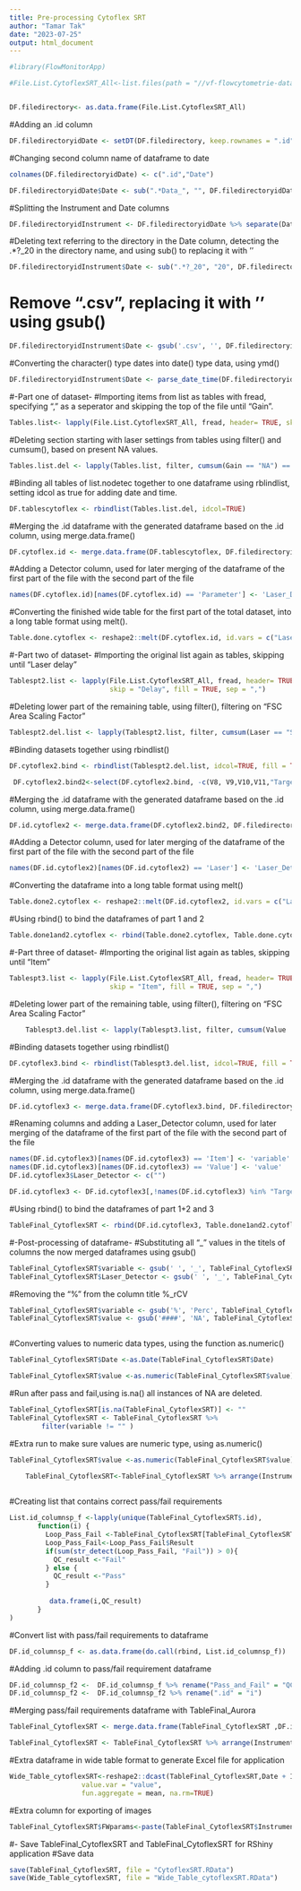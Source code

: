 ---
title: Pre-processing Cytoflex SRT
author: "Tamar Tak"
date: "2023-07-25"
output: html_document
---


```{r temporary chunk for testing, warnings=FALSE}
#library(FlowMonitorApp)

#File.List.CytoflexSRT_All<-list.files(path = "//vf-flowcytometrie-data/flowcytometrie-data$/fcf/Instrument performance tracking files/Beckman Coulter", pattern = ".csv", recursive=TRUE, full.names = TRUE)



```



```{r Converting list into dataframe using as.data.frame(), warning=TRUE}
DF.filedirectory<- as.data.frame(File.List.CytoflexSRT_All)
```


#Adding an .id column 
```{r Adding .id column using setDT(), warning=TRUE}
DF.filedirectoryidDate <- setDT(DF.filedirectory, keep.rownames = ".id")
```


#Changing second column name of dataframe to date
```{r Changing column name of dataframe to date, warning=TRUE}
colnames(DF.filedirectoryidDate) <- c(".id","Date")
```


```{r Remove part of filename before _Data}
DF.filedirectoryidDate$Date <- sub(".*Data_", "", DF.filedirectoryidDate$Date)
```


#Splitting the Instrument and Date columns 
```{r #Splitting the instrument and Date columns using sepreate and "/" as an identifier, warning=TRUE}
DF.filedirectoryidInstrument <- DF.filedirectoryidDate %>% separate(Date, c("Instrument", "Date"), "/")
```


#Deleting text referring to the directory in the Date column, detecting the .*?_20 in the directory name, and using sub() to replacing it with ''
```{r (Deleting text referring to the directory of the Date column, so only the Date and Time remains, warning=TRUE}
DF.filedirectoryidInstrument$Date <- sub(".*?_20", "20", DF.filedirectoryidInstrument$Date)
```

# Remove ".csv", replacing it with '' using gsub()
```{r Remove ".csv", replacing it with "" using gsub(), warning=TRUE}
DF.filedirectoryidInstrument$Date <- gsub('.csv', '', DF.filedirectoryidInstrument$Date)
```

#Converting the character() type dates into date() type data, using ymd()
```{r Converting data in Date column into date type data, warning=TRUE}
DF.filedirectoryidInstrument$Date <- parse_date_time(DF.filedirectoryidInstrument$Date,"%Y%m%d%H%M")
```




#-Part one of dataset-
#Importing items from list as tables with fread, specifying "," as a seperator and skipping the top of the file until "Gain".
```{r Importing files from list as tables with fread, warning=TRUE}
Tables.list<- lapply(File.List.CytoflexSRT_All, fread, header= TRUE, skip = "Gain", fill = TRUE, na.strings= "")
```



#Deleting section starting with laser settings from tables using filter() and cumsum(), based on present NA values. 
```{r (Part 1) Deleting sections after the relevant table by looking for an empty column, warning=TRUE}
Tables.list.del <- lapply(Tables.list, filter, cumsum(Gain == "NA") == 0)
```


#Binding all tables of list.nodetec together to one dataframe using rblindlist, setting idcol as true for adding date and time.
```{r (Part 1) Binding all tables together to one dataframe, warning=TRUE}
DF.tablescytoflex <- rbindlist(Tables.list.del, idcol=TRUE)
```


#Merging the .id dataframe with the generated dataframe based on the .id column, using merge.data.frame()
```{r (Part 1) Merging dataframes based on .id column, warning=TRUE}
DF.cytoflex.id <- merge.data.frame(DF.tablescytoflex, DF.filedirectoryidInstrument, by.x= ".id")
```


#Adding a Detector column, used for later merging of the dataframe of the first part of the file with the second part of the file 
```{r (Part 1) Adding extra Laser column, warning=TRUE}
names(DF.cytoflex.id)[names(DF.cytoflex.id) == 'Parameter'] <- 'Laser_Detector'
```


#Converting the finished wide table for the first part of the total dataset, into a long table format using melt().
```{r (Part 1) Converting part one of table into long table format., warning=TRUE}
Table.done.cytoflex <- reshape2::melt(DF.cytoflex.id, id.vars = c("Laser_Detector" ,"Date", ".id", "Instrument","Result"))
```





#-Part two of dataset-
#Importing the original list again as tables, skipping until "Laser delay" 
```{r (Part 2) Importing items from list as tables using fread for part 2 of the dataset, warning=TRUE}
Tablespt2.list <- lapply(File.List.CytoflexSRT_All, fread, header= TRUE, 
                         skip = "Delay", fill = TRUE, sep = ",")
```


#Deleting lower part of the remaining table, using filter(), filtering on "FSC Area Scaling Factor"
```{r (Part 2) Deleting the lower part of the remaining table, warning=TRUE}
Tablespt2.del.list <- lapply(Tablespt2.list, filter, cumsum(Laser == "Signal Value") == 0)
```
 
 
#Binding datasets together using rbindlist()
```{r (Part 2) Binding datasets together, warning=TRUE}
DF.cytoflex2.bind <- rbindlist(Tablespt2.del.list, idcol=TRUE, fill = TRUE)
```


```{r (Part 2) removing columns with only NA, warning=TRUE}
 DF.cytoflex2.bind2<-select(DF.cytoflex2.bind, -c(V8, V9,V10,V11,"Target Power(mW)") )
```


#Merging the .id dataframe with the generated dataframe based on the .id column, using merge.data.frame()
```{r (Part 2) Merging dtaframes based on .id column}
DF.id.cytoflex2 <- merge.data.frame(DF.cytoflex2.bind2, DF.filedirectoryidInstrument, by.x= ".id")
```


#Adding a Detector column, used for later merging of the dataframe of the first part of the file with the second part of the file 
```{r (Part 2) Adding extra Detector column, warning=TRUE}
names(DF.id.cytoflex2)[names(DF.id.cytoflex2) == 'Laser'] <- 'Laser_Detector'

```


#Converting the dataframe into a long table format using melt()
```{r (Part 2) Converting part two of table into long table format., warning=TRUE}
Table.done2.cytoflex <- reshape2::melt(DF.id.cytoflex2, id.vars = c("Laser_Detector" ,"Date", ".id", "Instrument","Result"))
```


#Using rbind() to bind the dataframes of part 1 and 2
```{r (Part 2) Binding the part 1 and part 2 tables together, warning=TRUE}
Table.done1and2.cytoflex <- rbind(Table.done2.cytoflex, Table.done.cytoflex)
```




#-Part three of dataset-
#Importing the original list again as tables, skipping until "Item" 
```{r (Part 3) Importing items from list as tables using fread for part 3 of the dataset, warning=TRUE}
Tablespt3.list <- lapply(File.List.CytoflexSRT_All, fread, header= TRUE, 
                         skip = "Item", fill = TRUE, sep = ",")
```


#Deleting lower part of the remaining table, using filter(), filtering on "FSC Area Scaling Factor"
```{r (Part 3) Deleting the lower part of the remaining table, warning=TRUE}
    Tablespt3.del.list <- lapply(Tablespt3.list, filter, cumsum(Value  == "NA" | Item  == "Specifications") == 0)
```
 
 
#Binding datasets together using rbindlist()
```{r (Part 3) Binding datasets together, warning=TRUE}
DF.cytoflex3.bind <- rbindlist(Tablespt3.del.list, idcol=TRUE, fill = TRUE)
```


#Merging the .id dataframe with the generated dataframe based on the .id column, using merge.data.frame()
```{r (Part 3) Merging dtaframes based on .id column}
DF.id.cytoflex3 <- merge.data.frame(DF.cytoflex3.bind, DF.filedirectoryidInstrument, by.x= ".id")
```


#Renaming columns and adding a Laser_Detector column, used for later merging of the dataframe of the first part of the file with the second part of the file 
```{r (Part 3) Adding extra Detector column, warning=TRUE}
names(DF.id.cytoflex3)[names(DF.id.cytoflex3) == 'Item'] <- 'variable'
names(DF.id.cytoflex3)[names(DF.id.cytoflex3) == 'Value'] <- 'value'
DF.id.cytoflex3$Laser_Detector <- c("")

```

```{r removing target value column}

DF.id.cytoflex3 <- DF.id.cytoflex3[,!names(DF.id.cytoflex3) %in% "Target"]
```


#Using rbind() to bind the dataframes of part 1+2 and 3
```{r (Part 3) Binding the part 1 and part 2 tables together, warning=TRUE}
TableFinal_CytoflexSRT <- rbind(DF.id.cytoflex3, Table.done1and2.cytoflex)
```







#-Post-processing of dataframe-
#Substituting all "_" values in the titels of columns the now merged dataframes using gsub()
```{r (Post) Substituting all "_" in the titles of columns, warning=TRUE}
TableFinal_CytoflexSRT$variable <- gsub(' ', '_', TableFinal_CytoflexSRT$variable)
TableFinal_CytoflexSRT$Laser_Detector <- gsub(' ', '_', TableFinal_CytoflexSRT$Laser_Detector)

```


#Removing the "%" from the column title %_rCV
```{r (Post) Removing the "%" from column names, warning=TRUE}
TableFinal_CytoflexSRT$variable <- gsub('%', 'Perc', TableFinal_CytoflexSRT$variable)
TableFinal_CytoflexSRT$value <- gsub('####', 'NA', TableFinal_CytoflexSRT$value)



```


#Converting values to numeric data types, using the function as.numeric()
```{r Converting values to numberic data types, warning=TRUE}
TableFinal_CytoflexSRT$Date <-as.Date(TableFinal_CytoflexSRT$Date)

TableFinal_CytoflexSRT$value <-as.numeric(TableFinal_CytoflexSRT$value)
```

#Run after pass and fail,using is.na() all instances of NA are deleted.
```{r (Post) deleting all instances of NA, warning=TRUE}
TableFinal_CytoflexSRT[is.na(TableFinal_CytoflexSRT)] <- ""
TableFinal_CytoflexSRT <- TableFinal_CytoflexSRT %>%
        filter(variable != "" )
```



#Extra run to make sure values are numeric type, using as.numeric()
```{r (Post) Extra run to make sure values are of numeric type, warning=TRUE}
TableFinal_CytoflexSRT$value <-as.numeric(TableFinal_CytoflexSRT$value)
```

```{r reorder table alphabetically}
    TableFinal_CytoflexSRT<-TableFinal_CytoflexSRT %>% arrange(Instrument,variable,Laser_Detector,Date)
    
```

#Creating list that contains correct pass/fail requirements 
```{r (Post) Loop to fill in Pass anf Fail column, warning=TRUE}
List.id_columnsp_f <-lapply(unique(TableFinal_CytoflexSRT$.id),
       function(i) {
         Loop_Pass_Fail <-TableFinal_CytoflexSRT[TableFinal_CytoflexSRT$.id == i,]
         Loop_Pass_Fail<-Loop_Pass_Fail$Result
         if(sum(str_detect(Loop_Pass_Fail, "Fail")) > 0){
           QC_result <-"Fail"
         } else {
           QC_result <-"Pass" 
         }
         
          data.frame(i,QC_result)
       }
)
```


#Convert list with pass/fail requirements to dataframe
```{r (Post) Convert list with pass/fail requirements to dataframe, warning=TRUE}
DF.id_columnsp_f <- as.data.frame(do.call(rbind, List.id_columnsp_f))
```


#Adding .id column to pass/fail requirement dataframe 
```{r (Post) renaming columns , warning=TRUE}
DF.id_columnsp_f2 <-  DF.id_columnsp_f %>% rename("Pass_and_Fail" = "QC_result")
DF.id_columnsp_f2 <-  DF.id_columnsp_f2 %>% rename(".id" = "i")
```


#Merging pass/fail requirements dataframe with TableFinal_Aurora
```{r (Post) Merging pass/fail requirements dataframe with TableFinal_Aurora, warning=TRUE}
TableFinal_CytoflexSRT <- merge.data.frame(TableFinal_CytoflexSRT ,DF.id_columnsp_f2, by.x= ".id", by.y = ".id")
```


```{r reorder lasers/detectors in TableFinal_CytoflexSRT alphabetically}
TableFinal_CytoflexSRT <- TableFinal_CytoflexSRT %>% arrange(Instrument, Laser_Detector,Date)
```


#Extra dataframe in wide table format to generate Excel file for application 
```{r (Post) Extra dataframe in wide table format to generate Excel file for application , warning=TRUE}
Wide_Table_cytoflexSRT<-reshape2::dcast(TableFinal_CytoflexSRT,Date + Instrument + Pass_and_Fail ~ variable+ Laser_Detector, 
                  value.var = "value",
                  fun.aggregate = mean, na.rm=TRUE)
```

#Extra column for exporting of images
```{r (Post) Extra column for exporting of images, warning=TRUE}
TableFinal_CytoflexSRT$FWparams<-paste(TableFinal_CytoflexSRT$Instrument,TableFinal_CytoflexSRT$variable,TableFinal_CytoflexSRT$Laser,TableFinal_CytoflexSRT$Laser_Detector,sep="_")
```


#- Save TableFinal_CytoflexSRT and TableFinal_CytoflexSRT for RShiny application
#Save data
```{r Save the data, warning=TRUE}
save(TableFinal_CytoflexSRT, file = "CytoflexSRT.RData")
save(Wide_Table_cytoflexSRT, file = "Wide_Table_cytoflexSRT.RData")
```


